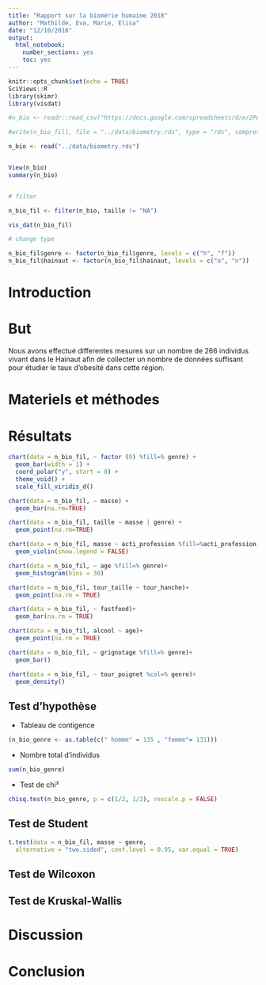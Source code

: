 ```yaml
---
title: "Rapport sur la biomérie humaine 2018"
author: "Mathilde, Eva, Marie, Elisa"
date: "12/10/2018"
output: 
  html_notebook:
    number_sections: yes
    toc: yes
---
```


```r
knitr::opts_chunk$set(echo = TRUE)
SciViews::R
library(skimr)
library(visdat)
```


```r
#n_bio <- readr::read_csv("https://docs.google.com/spreadsheets/d/e/2PACX-1vQoVtSWbENWzxbALxD0qyNDqxV4uSYqzLCtJgcNGE7ciT6nkWOjA9b6dMBHaSUY8Nw5f-mSpUEeN-3S/pub?output=csv", locale = locale(decimal_mark = ","))

#write(n_bio_fill, file = "../data/biometry.rds", type = "rds", compress = "xz")

n_bio <- read("../data/biometry.rds")


View(n_bio)
summary(n_bio)


# filter

n_bio_fil <- filter(n_bio, taille != "NA")

vis_dat(n_bio_fil)

# change type

n_bio_fil$genre <- factor(n_bio_fil$genre, levels = c("h", "f"))
n_bio_fil$hainaut <- factor(n_bio_fil$hainaut, levels = c("o", "n"))


```

# Introduction
 
 
 
# But 

 Nous avons effectué differentes mesures sur un nombre de 266 individus vivant dans le Hainaut afin de collecter un nombre de données suffisant pour étudier  le taux d'obesité dans cette région.

# Materiels et méthodes 
 
 

# Résultats

```r
chart(data = n_bio_fil, ~ factor (0) %fill=% genre) +
  geom_bar(width = 1) +
  coord_polar("y", start = 0) +
  theme_void() +
  scale_fill_viridis_d()
```

```r
chart(data = n_bio_fil, ~ masse) +
  geom_bar(na.rm=TRUE)
```

```r
chart(data = n_bio_fil, taille ~ masse | genre) +
  geom_point(na.rm=TRUE)
```

```r
chart(data = n_bio_fil, masse ~ acti_profession %fill=%acti_profession) +
  geom_violin(show.legend = FALSE)
```

```r
chart(data = n_bio_fil, ~ age %fill=% genre)+
  geom_histogram(bins = 30)
```

```r
chart(data = n_bio_fil, tour_taille ~ tour_hanche)+
  geom_point(na.rm = TRUE)
```

```r
chart(data = n_bio_fil, ~ fastfood)+
  geom_bar(na.rm = TRUE)
```

```r
chart(data = n_bio_fil, alcool ~ age)+
  geom_point(na.rm = TRUE)
```

```r
chart(data = n_bio_fil, ~ grignotage %fill=% genre)+
  geom_bar()
```

```r
chart(data = n_bio_fil, ~ tour_poignet %col=% genre)+
  geom_density()
```


## Test d'hypothèse

* Tableau de contigence
```r
(n_bio_genre <- as.table(c(" homme" = 135 , "femme"= 131)))
```

* Nombre total d'individus
```r
sum(n_bio_genre)
```
 
 * Test de chi²
 
```r
chisq.test(n_bio_genre, p = c(1/2, 1/2), rescale.p = FALSE)
```

## Test de Student

```r
t.test(data = n_bio_fil, masse ~ genre,
  alternative = "two.sided", conf.level = 0.95, var.equal = TRUE)
```

## Test de Wilcoxon

## Test de Kruskal-Wallis

# Discussion

# Conclusion




